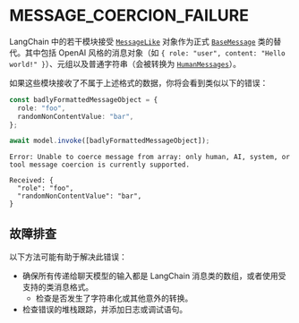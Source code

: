 # MESSAGE_COERCION_FAILURE

LangChain 中的若干模块接受 [`MessageLike`](https://api.js.langchain.com/types/_langchain_core.messages.BaseMessageLike.html) 对象作为正式 [`BaseMessage`](/docs/concepts/messages) 类的替代。其中包括 OpenAI 风格的消息对象（如 `{ role: "user", content: "Hello world!" }`）、元组以及普通字符串（会被转换为 [`HumanMessages`](/docs/concepts/messages/#humanmessage)）。

如果这些模块接收了不属于上述格式的数据，你将会看到类似以下的错误：

```ts
const badlyFormattedMessageObject = {
  role: "foo",
  randomNonContentValue: "bar",
};

await model.invoke([badlyFormattedMessageObject]);
```

```
Error: Unable to coerce message from array: only human, AI, system, or tool message coercion is currently supported.

Received: {
  "role": "foo",
  "randomNonContentValue": "bar",
}
```

## 故障排查

以下方法可能有助于解决此错误：

- 确保所有传递给聊天模型的输入都是 LangChain 消息类的数组，或者使用受支持的类消息格式。
  - 检查是否发生了字符串化或其他意外的转换。
- 检查错误的堆栈跟踪，并添加日志或调试语句。